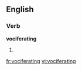 
==English==

===Verb===
'''vociferating'''

# {{present participle of|[[vociferate]]}}

[[fr:vociferating]]
[[vi:vociferating]]